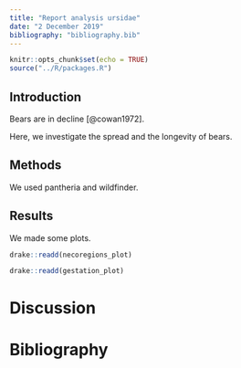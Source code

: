 ```yaml
---
title: "Report analysis ursidae"
date: "2 December 2019"
bibliography: "bibliography.bib"
---
```


```r
knitr::opts_chunk$set(echo = TRUE)
source("../R/packages.R")
```

## Introduction

Bears are in decline [@cowan1972].
     
Here, we investigate the spread and the longevity of bears.  

## Methods  
We used pantheria and wildfinder.   

## Results   

We made some plots. 
```r
drake::readd(necoregions_plot)
```

```r
drake::readd(gestation_plot)
```

# Discussion 


# Bibliography
